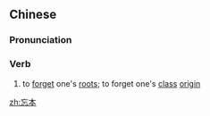 ==Chinese==
{{zh-forms}}

===Pronunciation===
{{zh-pron
|m=wàngběn
|c=mong4 bun2
|cat=v
}}

===Verb===
{{zh-verb}}

# to [[forget]] one's [[root]]s; to forget one's [[class]] [[origin]]

[[zh:忘本]]